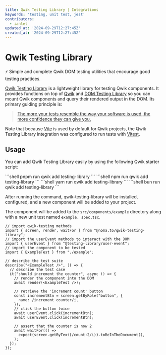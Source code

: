```yaml
---
title: Qwik Testing Library | Integrations
keywords: 'testing, unit test, jest'
contributors:
  - ianlet
updated_at: '2024-09-29T12:27:45Z'
created_at: '2024-09-29T12:27:45Z'
---
```



# Qwik Testing Library

⚡ Simple and complete Qwik DOM testing utilities that encourage good testing practices.

[Qwik Testing Library][qwik-testing-library] is a lightweight library for testing Qwik
components. It provides functions on top of [Qwik][qwik] and
[DOM Testing Library][dom-testing-library] so you can mount Qwik components and query their
rendered output in the DOM. Its primary guiding principle is:

> [The more your tests resemble the way your software is used, the more
> confidence they can give you.][guiding-principle]

Note that because [Vite](https://vitejs.dev/) is used by default for Qwik projects, the Qwik Testing Library
integration was configured to run tests with [Vitest][vitest].

[qwik]: https://qwik.dev
[dom-testing-library]: https://github.com/testing-library/dom-testing-library
[qwik-testing-library]: https://github.com/ianlet/qwik-testing-library
[guiding-principle]: https://twitter.com/kentcdodds/status/977018512689455106
[vite]: https://vitejs.dev
[vitest]: https://vitest.dev

## Usage

You can add Qwik Testing Library easily by using the following Qwik starter script:

<PackageManagerTabs>
<span q:slot="pnpm">
```shell
pnpm run qwik add testing-library
```
</span>
<span q:slot="npm">
```shell
npm run qwik add testing-library
```
</span>
<span q:slot="yarn">
```shell
yarn run qwik add testing-library
```
</span>
<span q:slot="bun">
```shell
bun run qwik add testing-library
```
</span>
</PackageManagerTabs>

After running the command, qwik-testing-library will be installed, configured, and a new component will be added to
your project.

The component will be added to the `src/components/example` directory along with a new unit test
named `example. spec.tsx`.

```tsx title="example.spec.tsx"
// import qwik-testing methods
import { screen, render, waitFor } from "@noma.to/qwik-testing-library";
// import the userEvent methods to interact with the DOM
import { userEvent } from "@testing-library/user-event";
// import the component to be tested
import { ExampleTest } from "./example";

// describe the test suite
describe("<ExampleTest />", () => {
  // describe the test case
  it("should increment the counter", async () => {
    // render the component into the DOM
    await render(<ExampleTest />);

    // retrieve the 'increment count' button
    const incrementBtn = screen.getByRole("button", {
      name: /increment counter/i,
    });
    // click the button twice
    await userEvent.click(incrementBtn);
    await userEvent.click(incrementBtn);

    // assert that the counter is now 2
    await waitFor(() =>
      expect(screen.getByText(/count:2/i)).toBeInTheDocument(),
    );
  });
});
```
